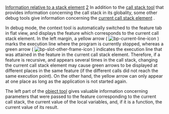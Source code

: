 [[Property:title|Information relative to a stack element]]
[[Property:weight|2]]
In addition to the [[Call stack tool: Interface|call stack tool]]  that provides information concerning the call stack in its globality, some other debug tools give information concerning the [[Call stack tool: Interface|current call stack element]] . 

In debug mode, the context tool is automatically switched to the feature tab in flat view, and displays the feature which corresponds to the current call stack element. In the left margin, a yellow arrow (  [[Image:bp-current-line-icon]]  ) marks the execution line where the program is currently stopped, whereas a green arrow (  [[Image:bp-slot-other-frame-icon]]  ) indicates the execution line that was attained in the feature in the current call stack element. Therefore, if a feature is recursive, and appears several times in the call stack, changing the current call stack element may cause green arrows to be displayed at different places in the same feature (if the different calls did not reach the same execution point). On the other hand, the yellow arrow can only appear at one place as long as the application is not started again. 

The left part of the [[Objects tool: Introduction|object tool]]  gives valuable information concerning parameters that were passed to the feature corresponding to the current call stack, the current value of the local variables, and, if it is a function, the current value of its result. 




